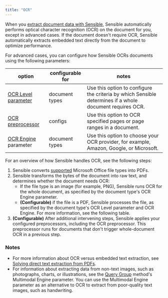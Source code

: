 ```yaml
---
title: "OCR"
---
```


When you [extract document data with Sensible](https://sensible-87.mintlify.app/welcome/getting-started), Sensible automatically performs optical character recognition (OCR) on the document for you, except in advanced cases. If the document doesn't require OCR, Sensible automatically extracts embedded text directly from the document to optimize performance.

For advanced cases, you can configure how Sensible OCRs documents using the following parameters:

| option                                     | configurable for | notes                                                                                                    |
| ------------------------------------------ | ---------------- | -------------------------------------------------------------------------------------------------------- |
| [OCR Level parameter](https://sensible-87.mintlify.app/senseml-reference/document-type-settings/ocr-level)     | document types   | Use this option to configure the criteria by which Sensible determines if a whole document requires OCR. |
| [OCR preprocessor](https://sensible-87.mintlify.app/senseml-reference/preprocessors/ocr-preprocessor) | configs          | Use this option to OCR specified pages or page ranges in a document.                                     |
| [OCR Engine](https://sensible-87.mintlify.app/senseml-reference/document-type-settings/ocr-engine) parameter   | document types   | Use this option to choose your OCR provider, for example, Amazon, Google, or Microsoft.                  |

For an overview of how Sensible handles OCR, see the following steps:

1. Sensible converts [supported](https://sensible-87.mintlify.app/senseml-reference/concepts/supported-file-types) Microsoft Office file types into PDFs.
2. Sensible transforms the bytes of the document into raw text, and determines whether the document needs OCR:  
   * If the file type is an image (for example, PNG), Sensible runs OCR for the whole document, as specified by the document type's OCR Engine parameter.  
   * **(Configurable)** if the file is a PDF, Sensible processes the file, as specified by the document type's OCR Level parameter and OCR Engine. For more information, see the following table.
3. **(Configurable)** After additional intervening steps, Sensible applies your configured preprocessors, including the OCR preprocessor. This preprocessor runs for documents that don't trigger whole-document OCR in a previous step.

### Notes

* For more information about OCR versus embedded text extraction, see [Solving direct text extraction from PDFs](https://www.sensible.so/blog/solving-direct-text-extraction-from-pdfs).
* For information about extracting data from non-text images, such as photographs, charts, or illustrations, see the [Query Group](https://sensible-87.mintlify.app/senseml-reference/llm-based-methods/query-group) method's Multimodal Engine parameter. You can use the Multimodal Engine parameter as an alternative to OCR to extract from poor-quality text images, such as handwriting.